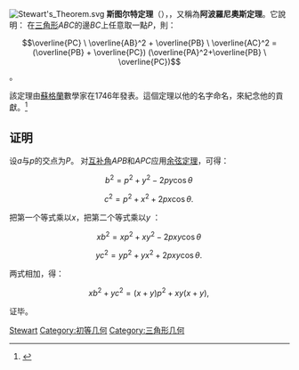 {{Disputed|time=2012-11-12T07:00:55+00:00}}
[[File:Stewart's_Theorem.svg|right]]
'''斯图尔特定理'''（{{lang-en|Stewart's Theorem}}），{{Fact|time=2007-07-16T11:03:35Z|或译'''史都華定理'''、'''斯特瓦尔特定理'''、'''斯图沃特定理'''}}，又稱為'''阿波羅尼奧斯定理'''。它說明：
在[[三角形|三角形]]<math>ABC</math>的邊<math>BC</math>上任意取一點<math>P</math>，則：

:<math>\overline{PC} \ \overline{AB}^2 + \overline{PB} \ \overline{AC}^2 = (\overline{PB} + \overline{PC}) (\overline{PA}^2+\overline{PB} \ \overline{PC})</math>。

該定理由[[蘇格蘭|蘇格蘭]]數學家{{tsl|en|Matthew Stewart (mathematician)|馬修·斯圖爾特}}在1746年發表。這個定理以他的名字命名，來紀念他的貢獻。<ref>{{Cite web |url=https://artofproblemsolving.com/wiki/index.php/Stewart%27s_Theorem |title=存档副本 |access-date=2020-09-06 |archive-date=2020-11-12 |archive-url=https://web.archive.org/web/20201112023132/https://artofproblemsolving.com/wiki/index.php/Stewart%27s_Theorem |dead-url=no }}</ref>

== 证明 ==
设''a''与''p''的交点为''P''。
对[[互补角|互补角]]''APB''和''APC''应用[[余弦定理|余弦定理]]，可得：

:<math> b^2 = p^2 + y^2 - 2 p y \cos { \theta } \, </math>

:<math> c^2 = p^2 + x^2 + 2 p x \cos { \theta }.\, </math>

把第一个等式乘以''x''，把第二个等式乘以''y'' ：

:<math> x b^2 = x p^2 + x y^2 - 2 p x y \cos { \theta } \, </math>

:<math> y c^2 = y p^2 + y x^2 + 2 p x y \cos { \theta }.\, </math>

两式相加，得：

:<math> x b^2 + y c^2 = (x+y) p^2 + x y (x + y), \, </math>

证毕。

[[Category:几何定理|Stewart]]
[[Category:初等几何|Category:初等几何]]
[[Category:三角形几何|Category:三角形几何]]